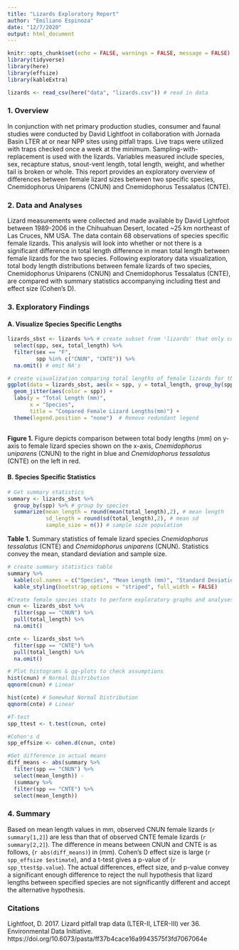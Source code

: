 ```yaml
---
title: "Lizards Exploratory Report"
author: "Emiliano Espinoza"
date: "12/7/2020"
output: html_document
---
```


```r
knitr::opts_chunk$set(echo = FALSE, warnings = FALSE, message = FALSE)
library(tidyverse)
library(here)
library(effsize)
library(kableExtra)

lizards <- read_csv(here("data", "lizards.csv")) # read in data
```

### 1. Overview

In conjunction with net primary production studies, consumer and faunal studies were conducted by David Lightfoot in collaboration with Jornada Basin LTER at or near NPP sites using pitfall traps. Live traps were utilized with traps checked once a week at the minimum. Sampling-with-replacement is used with the lizards. Variables measured include species, sex, recapture status, snout-vent length, total length, weight, and whether tail is broken or whole. This report provides an exploratory overview of differences between female lizard sizes between two specific species, Cnemidophorus Uniparens (CNUN) and Cnemidophorus Tessalatus (CNTE).

### 2. Data and Analyses

Lizard measurements were collected and made available by David Lightfoot between 1989-2006 in the Chihuahuan Desert, located ~25 km northeast of Las Cruces, NM USA. The data contain 68 observations of species specific female lizards. This analysis will look into whether or not there is a significant difference in total length difference in mean total length between female lizards for the two species. Following exploratory data visualization, total body length distributions between female lizards of two species, Cnemidophorus Uniparens (CNUN) and Cnemidophorus Tessalatus (CNTE), are compared with summary statistics accompanying including ttest and effect size (Cohen's D).

### 3. Exploratory Findings

#### A. Visualize Species Specific Lengths

```r
lizards_sbst <- lizards %>% # create subset from 'lizards' that only contains observations for:
  select(spp, sex, total_length) %>% 
  filter(sex == "F", 
         spp %in% c("CNUN", "CNTE")) %>% 
  na.omit() # omit NA's
```

```r
# create visualization comparing total lengths of female lizards for the two species
ggplot(data = lizards_sbst, aes(x = spp, y = total_length, group_by(spp))) +
  geom_jitter(aes(color = spp)) +
  labs(y = "Total Length (mm)",
       x = "Species",
       title = "Compared Female Lizard Lengths(mm)") +
  theme(legend.position = "none")  # Remove redundant legend
 
```

**Figure 1.** Figure depicts comparison between total body lengths (mm) on y-axis to female lizard species shown on the x-axis, *Cnemidophorus uniparens* (CNUN) to the right in blue and *Cnemidophorus tessalatus* (CNTE) on the left in red. 

#### B. Species Specific Statistics

```r
# Get summary statistics
summary <- lizards_sbst %>% 
  group_by(spp) %>% # group by species
  summarize(mean_length = round(mean(total_length),2), # mean length
            sd_length = round(sd(total_length),2), # mean sd
            sample_size = n()) # sample size population
```

**Table 1.** Summary statistics of female lizard species *Cnemidophorus tessalatus* (CNTE) and *Cnemidophorus uniparens* (CNUN). Statistics convey the mean, standard deviation and sample size.

```r
# create summary statistics table
summary %>%
  kable(col.names = c("Species", "Mean Length (mm)", "Standard Deviation (mm)", "Sample Size")) %>% 
  kable_styling(bootstrap_options = "striped", full_width = FALSE)
```

```r
#Create female species stats to perform exploratory graphs and analyses
cnun <- lizards_sbst %>% 
  filter(spp == "CNUN") %>% 
  pull(total_length) %>% 
  na.omit()

cnte <- lizards_sbst %>% 
  filter(spp == "CNTE") %>% 
  pull(total_length) %>% 
  na.omit()

# Plot histograms & qq-plots to check assumptions
hist(cnun) # Normal Distribution
qqnorm(cnun) # Linear

hist(cnte) # Somewhat Normal Distribution
qqnorm(cnte) # Linear

#T-test
spp_ttest <- t.test(cnun, cnte)

#Cohen's d
spp_effsize <- cohen.d(cnun, cnte)

#Get difference in actual means
diff_means <- abs(summary %>% 
  filter(spp == "CNUN") %>% 
  select(mean_length)) -
  (summary %>% 
  filter(spp == "CNTE") %>% 
  select(mean_length))
```

### 4. Summary

Based on mean length values in mm, observed CNUN female lizards (`r summary[1,2]`) are less than that of observed CNTE female lizards (`r summary[2,2]`). The difference in means between CNUN and CNTE is as follows, (`r abs(diff_means)`) in (mm). Cohen's D effect size is large (`r spp_effsize $estimate`), and a t-test gives a p-value of (`r spp_ttest$p.value`). The actual differences, effect size, and p-value convey a significant enough difference to reject the null hypothesis that lizard lengths between specified species are not significantly different and accept the alternative hypothesis.


### Citations

Lightfoot, D. 2017. Lizard pitfall trap data (LTER-II, LTER-III) ver 36. Environmental Data Initiative. https://doi.org/10.6073/pasta/ff37b4cace16a9943575f3fd7067064e 

